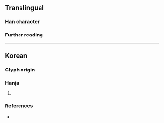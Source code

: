 {{also|수}}
{{character info}}
==Translingual==

===Han character===
{{Han char|rn=2|rad=丨|as=02|sn=3|four=70207|canj=OML|ids=⿱人丅}}

===Further reading===
{{Han ref|kx=0079.021|uh=3403}}

----

==Korean==

===Glyph origin===
{{ko-etym-gukja}}

===Hanja===
{{ko-hanja|망치|마}}

# {{alt form|ko|亇||{{hanja form of|마|[[hammer]]}}}}

===References===
* {{R:hanjadoc|26}}

{{categorize|ko|Hanja variant forms|sort=마}}